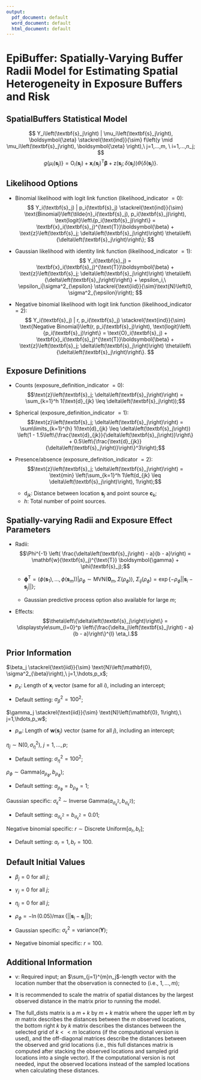 ```yaml
---
output:
  pdf_document: default
  word_document: default
  html_document: default
---
```

# EpiBuffer: Spatially-Varying Buffer Radii Model for Estimating Spatial Heterogeneity in Exposure Buffers and Risk


## SpatialBuffers Statistical Model

$$
Y_i\left(\textbf{s}_j\right) | \mu_i\left(\textbf{s}_j\right), \boldsymbol{\zeta} \stackrel{\text{ind}}{\sim} f\left(y \mid \mu_i\left(\textbf{s}_j\right), \boldsymbol{\zeta} \right),\ j=1,...,m, \ i=1,...,n_j;
$$
$$
g\{\mu_i(\textbf{s}_j)\} = \text{O}_i(\textbf{s}_j) + \textbf{x}_i(\textbf{s}_j)^{\text{T}} \boldsymbol{\beta} + \text{z}\left(\textbf{s}_j; \delta\left(\textbf{s}_j\right)\right) \theta\left\{\delta\left(\textbf{s}_j\right)\right\}.
$$

## Likelihood Options
* Binomial likelihood with logit link function (likelihood_indicator $= 0$): 
$$
Y_i(\textbf{s}_j) | p_i(\textbf{s}_j) \stackrel{\text{ind}}{\sim} \text{Binomial}\left(\tilde{n}_i(\textbf{s}_j), p_i(\textbf{s}_j)\right), \text{logit}\left\{p_i(\textbf{s}_j)\right\} = \textbf{x}_i(\textbf{s}_j)^{\text{T}}\boldsymbol{\beta} + \text{z}\left(\textbf{s}_j; \delta\left(\textbf{s}_j\right)\right) \theta\left\{\delta\left(\textbf{s}_j\right)\right\};
$$

* Gaussian likelihood with identity link function (likelihood_indicator $= 1$): 
$$
Y_i(\textbf{s}_j) = \textbf{x}_i(\textbf{s}_j)^{\text{T}}\boldsymbol{\beta} + \text{z}\left(\textbf{s}_j; \delta\left(\textbf{s}_j\right)\right) \theta\left\{\delta\left(\textbf{s}_j\right)\right\} + \epsilon_i,\ \epsilon_i|\sigma^2_{\epsilon} \stackrel{\text{iid}}{\sim}\text{N}\left(0, \sigma^2_{\epsilon}\right);
$$

* Negative binomial likelihood with logit link function (likelihood_indicator $= 2$): 
$$
Y_i(\textbf{s}_j) | r, p_i(\textbf{s}_j) \stackrel{\text{ind}}{\sim} \text{Negative Binomial}\left(r, p_i(\textbf{s}_j)\right),
\text{logit}\left\{p_i(\textbf{s}_j)\right\} = \text{O}_i(\textbf{s}_j) + \textbf{x}_i(\textbf{s}_j)^{\text{T}}\boldsymbol{\beta} + \text{z}\left(\textbf{s}_j; \delta\left(\textbf{s}_j\right)\right) \theta\left\{\delta\left(\textbf{s}_j\right)\right\}.
$$


## Exposure Definitions
* Counts (exposure_definition_indicator $= 0$):
$$\text{z}\left(\textbf{s}_j; \delta\left(\textbf{s}_j\right)\right) = \sum_{k=1}^h 1(\text{d}_{jk} \leq \delta\left(\textbf{s}_j\right));$$

* Spherical (exposure_definition_indicator $= 1$):
$$\text{z}\left(\textbf{s}_j; \delta\left(\textbf{s}_j\right)\right) = \sum\limits_{k=1}^{h} 1(\text{d}_{jk} \leq \delta\left(\textbf{s}_j\right)) \left(1 - 1.5\left\{\frac{\text{d}_{jk}}{\delta\left(\textbf{s}_j\right)}\right\} + 0.5\left\{\frac{\text{d}_{jk}}{\delta\left(\textbf{s}_j\right)}\right\}^3\right);$$
        
*  Presence/absence (exposure_definition_indicator $= 2$):
$$\text{z}\left(\textbf{s}_j; \delta\left(\textbf{s}_j\right)\right) = \text{min} \left(\sum_{k=1}^h 1\left(d_{jk} \leq \delta\left(\textbf{s}_j\right)\right), 1\right);$$

    *  $\text{d}_{jk}$:  Distance between location $\textbf{s}_j$ and point source $\textbf{c}_k$;
    *  $h$:  Total number of point sources.
    
## Spatially-varying Radii and Exposure Effect Parameters
* Radii:
$$\Phi^{-1} \left( \frac{\delta\left(\textbf{s}_j\right) - a}{b - a}\right) = \mathbf{w}(\textbf{s}_j)^{\text{T}} \boldsymbol{\gamma} + \phi(\textbf{s}_j);$$

    * $\boldsymbol{\phi}^{\text{T}} = \left(\phi\left(\textbf{s}_1\right), \hdots, \phi\left(\textbf{s}_m\right)\right) | \rho_{\phi} \sim \text{MVN}\left(\boldsymbol{0}_m, \Sigma\left(\rho_{\phi}\right)\right)$, $\Sigma_{ij}\left(\rho_{\phi}\right) = \exp\left\{-\rho_{\phi} ||\textbf{s}_i - \textbf{s}_j||\right\}$;
    
    * Gaussian predictive process option also available for large $m$;



* Effects:
$$\theta\left\{\delta\left(\textbf{s}_j\right)\right\} = \displaystyle\sum_{l=0}^p \left\{\frac{\delta_j\left(\textbf{s}_j\right) - a}{b - a}\right\}^{l} \eta_l.$$

## Prior Information
$\beta_j \stackrel{\text{iid}}{\sim} \text{N}\left(\mathbf{0}, \sigma^2_{\beta}\right),\ j=1,\hdots,p_x$;

* $p_x$: Length of $\textbf{x}_i$ vector (same for all $i$), including an intercept;

* Default setting: $\sigma^2_{\beta} = 100^2$;

$\gamma_j \stackrel{\text{iid}}{\sim} \text{N}\left(\mathbf{0}, 1\right),\ j=1,\hdots,p_w$;

* $p_w$: Length of $\textbf{w}\left(\textbf{s}_j\right)$ vector (same for all $j$), including an intercept;

$\eta_j \sim \text{N}\left(0, \sigma^2_{\eta}\right),\ j=1,\hdots,p$;

* Default setting: $\sigma^2_{\eta} = 100^2$;

$\rho_{\phi} \sim \text{Gamma}\left(a_{\rho_{\phi}}, b_{\rho_{\phi}}\right)$;

* Default setting: $a_{\rho_{\phi}} = b_{\rho_{\phi}} = 1$;

Gaussian specific:  $\sigma^2_{\epsilon} \sim \text{Inverse Gamma}\left(a_{\sigma^2_{\epsilon}}, b_{\sigma^2_{\epsilon}}\right)$;

* Default setting:  $a_{\sigma^2_{\epsilon}} = b_{\sigma^2_{\epsilon}} = 0.01$;

Negative binomial specific:  $r \sim \text{Discrete Uniform}\left[a_r, b_r\right]$;

* Default setting: $a_r = 1, b_r = 100$.


## Default Initial Values
* $\beta_j = 0$ for all $j$;

* $\gamma_j = 0$ for all $j$;

* $\eta_j = 0$ for all $j$;

* $\rho_{\phi} = -\ln\left(0.05\right)/\max\left\{||\textbf{s}_{i} - \textbf{s}_{j}||\right\}$;

* Gaussian specific: $\sigma^2_{\epsilon} = \text{variance}(\mathbf{Y})$;

* Negative binomial specific: $r= 100$.


## Additional Information
* $\text{v}$: Required input; an $\sum_{j=1}^{m}n_j$-length vector with the location number that the observation is connected to (i.e., $1,\hdots,m$);

* It is recommended to scale the matrix of spatial distances by the largest observed distance in the matrix prior to running the model.

* The full_dists matrix is a $m + k$ by $m + k$ matrix where the upper left $m$ by $m$ matrix describes the distances between the $m$ observed locations, the bottom right $k$ by $k$ matrix describes the distances between the selected grid of $k<<m$ locations (if the computational version is used), and the off-diagonal matrices describe the distances between the observed and grid locations (i.e., this full distances matrix is computed after stacking the observed locations and sampled grid locations into a single vector).  If the computational version is not needed, input the observed locations instead of the sampled locations when calculating these distances.


\pagebreak

